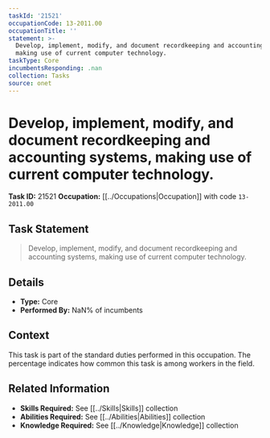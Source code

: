 ```yaml
---
taskId: '21521'
occupationCode: 13-2011.00
occupationTitle: ''
statement: >-
  Develop, implement, modify, and document recordkeeping and accounting systems,
  making use of current computer technology.
taskType: Core
incumbentsResponding: .nan
collection: Tasks
source: onet
---
```

# Develop, implement, modify, and document recordkeeping and accounting systems, making use of current computer technology.

**Task ID:** 21521
**Occupation:** [[../Occupations|Occupation]] with code `13-2011.00`

## Task Statement

> Develop, implement, modify, and document recordkeeping and accounting systems, making use of current computer technology.

## Details

- **Type:** Core
- **Performed By:** NaN% of incumbents

## Context

This task is part of the standard duties performed in this occupation. The percentage indicates how common this task is among workers in the field.

## Related Information

- **Skills Required:** See [[../Skills|Skills]] collection
- **Abilities Required:** See [[../Abilities|Abilities]] collection
- **Knowledge Required:** See [[../Knowledge|Knowledge]] collection
